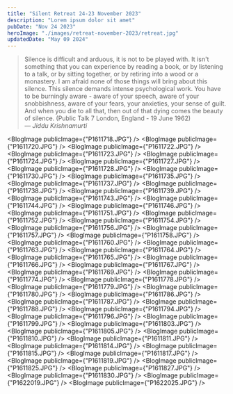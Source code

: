 ```yaml
---
title: "Silent Retreat 24-23 November 2023"
description: "Lorem ipsum dolor sit amet"
pubDate: "Nov 24 2023"
heroImage: "./images/retreat-november-2023/retreat.jpg"
updatedDate: "May 09 2024"
---
```



> Silence is difficult and arduous, it is not to be played with. It isn't something that you can experience by reading a book, or by listening to a talk, or by sitting together, or by retiring into a wood or a monastery. I am afraid none of those things will bring about this silence. This silence demands intense psychological work. You have to be burningly aware - aware of your speech, aware of your snobbishness, aware of your fears, your anxieties, your sense of guilt. And when you die to all that, then out of that dying comes the beauty of silence. (Public Talk 7 London, England - 19 June 1962)<br/>
> — <cite>Jiddu Krishnamurti</cite>

<BlogImage publicImage={"P1611718.JPG"} />
<BlogImage publicImage={"P1611720.JPG"} />
<BlogImage publicImage={"P1611722.JPG"} />
<BlogImage publicImage={"P1611723.JPG"} />
<BlogImage publicImage={"P1611724.JPG"} />
<BlogImage publicImage={"P1611727.JPG"} />
<BlogImage publicImage={"P1611728.JPG"} />
<BlogImage publicImage={"P1611730.JPG"} />
<BlogImage publicImage={"P1611735.JPG"} />
<BlogImage publicImage={"P1611737.JPG"} />
<BlogImage publicImage={"P1611738.JPG"} />
<BlogImage publicImage={"P1611739.JPG"} />
<BlogImage publicImage={"P1611743.JPG"} />
<BlogImage publicImage={"P1611744.JPG"} />
<BlogImage publicImage={"P1611746.JPG"} />
<BlogImage publicImage={"P1611751.JPG"} />
<BlogImage publicImage={"P1611752.JPG"} />
<BlogImage publicImage={"P1611754.JPG"} />
<BlogImage publicImage={"P1611756.JPG"} />
<BlogImage publicImage={"P1611757.JPG"} />
<BlogImage publicImage={"P1611758.JPG"} />
<BlogImage publicImage={"P1611760.JPG"} />
<BlogImage publicImage={"P1611763.JPG"} />
<BlogImage publicImage={"P1611764.JPG"} />
<BlogImage publicImage={"P1611765.JPG"} />
<BlogImage publicImage={"P1611766.JPG"} />
<BlogImage publicImage={"P1611767.JPG"} />
<BlogImage publicImage={"P1611769.JPG"} />
<BlogImage publicImage={"P1611774.JPG"} />
<BlogImage publicImage={"P1611778.JPG"} />
<BlogImage publicImage={"P1611779.JPG"} />
<BlogImage publicImage={"P1611780.JPG"} />
<BlogImage publicImage={"P1611786.JPG"} />
<BlogImage publicImage={"P1611787.JPG"} />
<BlogImage publicImage={"P1611788.JPG"} />
<BlogImage publicImage={"P1611794.JPG"} />
<BlogImage publicImage={"P1611796.JPG"} />
<BlogImage publicImage={"P1611799.JPG"} />
<BlogImage publicImage={"P1611803.JPG"} />
<BlogImage publicImage={"P1611805.JPG"} />
<BlogImage publicImage={"P1611810.JPG"} />
<BlogImage publicImage={"P1611811.JPG"} />
<BlogImage publicImage={"P1611814.JPG"} />
<BlogImage publicImage={"P1611815.JPG"} />
<BlogImage publicImage={"P1611817.JPG"} />
<BlogImage publicImage={"P1611819.JPG"} />
<BlogImage publicImage={"P1611825.JPG"} />
<BlogImage publicImage={"P1611827.JPG"} />
<BlogImage publicImage={"P1611830.JPG"} />
<BlogImage publicImage={"P1622019.JPG"} />
<BlogImage publicImage={"P1622025.JPG"} />

<CC />

